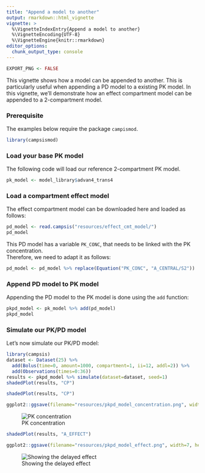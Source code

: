 ```yaml
---
title: "Append a model to another"
output: rmarkdown::html_vignette
vignette: >
  %\VignetteIndexEntry{Append a model to another}
  %\VignetteEncoding{UTF-8}
  %\VignetteEngine{knitr::rmarkdown}
editor_options: 
  chunk_output_type: console
---
```


```r
EXPORT_PNG <- FALSE
```

This vignette shows how a model can be appended to another. This is particularly useful when appending a PD model to a existing PK model. In this vignette, we'll demonstrate how an effect compartment model can be appended to a 2-compartment model.

### Prerequisite

The examples below require the package `campismod`.

```r
library(campsismod)
```

### Load your base PK model 

The following code will load our reference 2-compartment PK model.

```r
pk_model <- model_library$advan4_trans4
```

### Load a compartment effect model

The effect compartment model can be downloaded here and loaded as follows:

```r
pd_model <- read.campsis("resources/effect_cmt_model/")
pd_model
```

This PD model has a variable `PK_CONC`, that needs to be linked with the PK concentration.  
Therefore, we need to adapt it as follows:

```r
pd_model <- pd_model %>% replace(Equation("PK_CONC", "A_CENTRAL/S2"))
```

### Append PD model to PK model

Appending the PD model to the PK model is done using the `add` function:

```r
pkpd_model <- pk_model %>% add(pd_model)
pkpd_model
```

### Simulate our PK/PD model

Let's now simulate our PK/PD model:

```r
library(campsis)
dataset <- Dataset(25) %>% 
  add(Bolus(time=0, amount=1000, compartment=1, ii=12, addl=2)) %>%
  add(Observations(times=0:36))
results <- pkpd_model %>% simulate(dataset=dataset, seed=1)
shadedPlot(results, "CP")
```

```r
shadedPlot(results, "CP")
```

```r
ggplot2::ggsave(filename="resources/pkpd_model_concentration.png", width=7, height=3, dpi=100)
```

![PK concentration](resources/pkpd_model_concentration.png)

```r
shadedPlot(results, "A_EFFECT")
```

```r
ggplot2::ggsave(filename="resources/pkpd_model_effect.png", width=7, height=3, dpi=100)
```

![Showing the delayed effect](resources/pkpd_model_effect.png)
